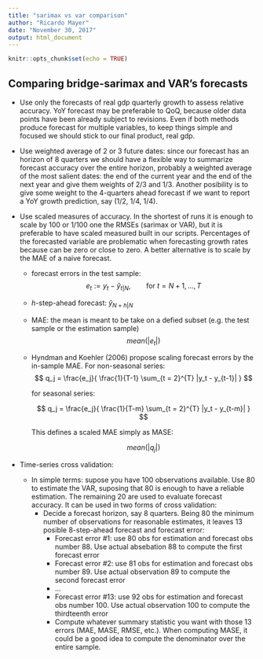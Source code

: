```yaml
---
title: "sarimax vs var comparison"
author: "Ricardo Mayer"
date: "November 30, 2017"
output: html_document
---
```


```r
knitr::opts_chunk$set(echo = TRUE)
```

## Comparing bridge-sarimax and VAR's forecasts

  - Use only the forecasts of real gdp quarterly growth to assess relative accuracy. YoY forecast may be preferable to QoQ, because older data points  have been already subject to revisions. Even if both methods produce forecast for multiple variables, to keep things simple and focused we should stick to our final product, real gdp.


  - Use weighted average of 2 or 3 future dates: since our forecast has an horizon of 8 quarters we should have a flexible way to summarize forecast accuracy over the entire horizon, probably a weighted average of the most salient dates: the end of the current year and the end of the next year and give them weights of 2/3 and 1/3. Another posibility is to give some weight to the 4-quarters ahead forecast if we want to report a YoY growth prediction, say (1/2, 1/4, 1/4).
  
  - Use scaled measures of accuracy. In the shortest of runs it is enough to scale by 100 or 1/100 one the RMSEs (sarimax or VAR), but it is preferable to have scaled measured built in our scripts. Percentages of the forecasted variable are problematic when forecasting growth rates because can be zero or close to zero. A better alternative is to scale by the MAE of a naive forecast.
    
    - forecast errors in the test sample:
      $$ e_{t} := y_{t} - \hat{y}_{t | N}, \qquad \text{for $t = N+1, \ldots , T$} $$
      
    - *h*-step-ahead forecast: $\hat{y}_{N+h|N}$  
      
    - MAE: the mean is meant to be take on a defied subset (e.g. the test sample or the estimation sample) 
      $$ mean(|e_t|) $$
      
    - Hyndman and Koehler (2006) propose scaling forecast errors by the in-sample MAE. For non-seasonal series:
      $$ q_j = \frac{e_j}{ \frac{1}{T-1} \sum_{t = 2}^{T} |y_t - y_{t-1}|  } $$
      
         for seasonal series:
      
      $$ q_j = \frac{e_j}{ \frac{1}{T-m} \sum_{t = 2}^{T} |y_t - y_{t-m}|  } $$
      
      This defines a scaled MAE simply as MASE:
      
      $$ mean( |q_j| ) $$  
      
  - Time-series cross validation:
    - In simple terms: supose you have 100 observations available. Use 80 to estimate the VAR, suposing that 80 is enough to have a reliable estimation. The remaining 20 are used to evaluate forecast accuracy. It can be used in two forms of cross validation: 
      - Decide a forecast horizon, say 8 quarters. Being 80 the minimum number of observations for reasonable estimates, it leaves 13 posible 8-step-ahead forecast and forecast error:
        - Forecast error #1: use 80 obs for estimation and forecast obs number 88. Use actual absebation 88 to compute the first forecast error
        - Forecast error #2: use 81 obs for estimation and forecast obs number 89. Use actual observation 89 to compute the second forecast error
        - ...
        - Forecast error #13: use 92 obs for estimation and forecast obs number 100. Use actual observation 100 to compute the thirdteenth error
        - Compute whatever summary statistic you want with those 13 errors (MAE, MASE, RMSE, etc.). When computing MASE, it could be a good idea to compute the denominator over the entire sample.
        
        
    
      
      
  
  
  

